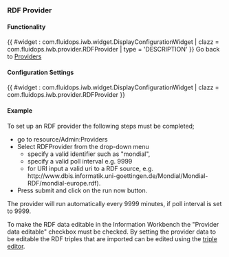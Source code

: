 === RDF Provider ===

==== Functionality ====
{{ #widget : com.fluidops.iwb.widget.DisplayConfigurationWidget
| clazz = com.fluidops.iwb.provider.RDFProvider
| type = 'DESCRIPTION'
}}
Go back to [[Help:Providers | Providers ]]

==== Configuration Settings ====
{{ #widget : com.fluidops.iwb.widget.DisplayConfigurationWidget
| clazz = com.fluidops.iwb.provider.RDFProvider
}}

==== Example ====

To set up an RDF provider the following steps must be completed;

*go to resource/Admin:Providers
*Select RDFProvider from the drop-down menu
**specify a valid identifier such as "mondial",
**specify a valid poll interval e.g. 9999
**for URI input a valid uri to a RDF source, e.g. <nowiki>http://www.dbis.informatik.uni-goettingen.de/Mondial/Mondial-RDF/mondial-europe.rdf</nowiki>).
*Press submit and click on the run now button.  

The provider will run automatically every 9999 minutes, if poll interval is set to 9999.

To make the RDF data editable in the Information Workbench the "Provider data editable" checkbox must be checked.  By setting the provider data to be editable the RDF triples that are imported can be edited using the [[Help:TripleEditor| triple editor]].